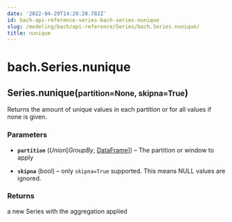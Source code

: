 ```yaml
---
date: '2022-04-29T14:20:20.782Z'
id: bach-api-reference-series-bach-series-nunique
slug: /modeling/bach/api-reference/Series/bach.Series.nunique/
title: nunique
---
```


# bach.Series.nunique

<div class="method">
<h2 class="signature-class"><span class="additional-name">Series.</span><span class="name">nunique(</span><small class="parameter-list"><span class="parameter" id="partition">partition=None</span>, <span class="parameter" id="skipna">skipna=True</span></small>)</h2>


<div class="content">

Returns the amount of unique values in each partition or for all values if none is given.


### Parameters

* **`partition`** (_Union_[_GroupBy_, [DataFrame](/docs/modeling/bach/api-reference/DataFrame/bach.DataFrame/#bach.DataFrame)]) – The partition or window to apply

* **`skipna`** (bool) – only `skipna=True` supported. This means NULL values are ignored.



### Returns

a new Series with the aggregation applied



</div>

</div>

